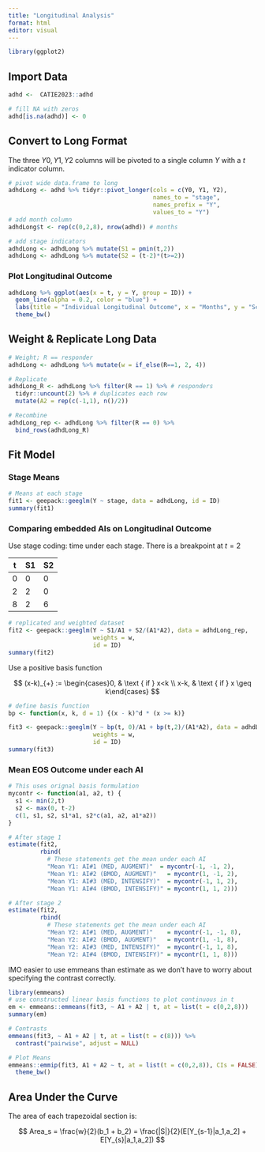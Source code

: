 ```yaml
---
title: "Longitudinal Analysis"
format: html
editor: visual
---
```


```r
library(ggplot2)

```

## Import Data

```r
adhd <-  CATIE2023::adhd

# fill NA with zeros
adhd[is.na(adhd)] <- 0
```

## Convert to Long Format

The three $Y0, Y1, Y2$ columns will be pivoted to a single column $Y$ with a $t$ indicator column.

```r

# pivot wide data.frame to long
adhdLong <- adhd %>% tidyr::pivot_longer(cols = c(Y0, Y1, Y2), 
                                         names_to = "stage",
                                         names_prefix = "Y",
                                         values_to = "Y")
# add month column
adhdLong$t <- rep(c(0,2,8), nrow(adhd)) # months

# add stage indicators
adhdLong <- adhdLong %>% mutate(S1 = pmin(t,2))
adhdLong <- adhdLong %>% mutate(S2 = (t-2)*(t>=2))

```

### Plot Longitudinal Outcome

```r
adhdLong %>% ggplot(aes(x = t, y = Y, group = ID)) +
  geom_line(alpha = 0.2, color = "blue") +
  labs(title = "Individual Longitudinal Outcome", x = "Months", y = "School Perfomance") +
  theme_bw()
```

## Weight & Replicate Long Data

```r

# Weight; R == responder
adhdLong <- adhdLong %>% mutate(w = if_else(R==1, 2, 4))

# Replicate
adhdLong_R <- adhdLong %>% filter(R == 1) %>% # responders
  tidyr::uncount(2) %>% # duplicates each row
  mutate(A2 = rep(c(-1,1), n()/2))

# Recombine
adhdLong_rep <- adhdLong %>% filter(R == 0) %>%
  bind_rows(adhdLong_R)

```

## Fit Model

### Stage Means

```r

# Means at each stage
fit1 <- geepack::geeglm(Y ~ stage, data = adhdLong, id = ID)
summary(fit1)
```

### Comparing embedded AIs on Longitudinal Outcome

Use stage coding: time under each stage. There is a breakpoint at $t=2$

| t   | S1  | S2  |
|-----|-----|-----|
| 0   | 0   | 0   |
| 2   | 2   | 0   |
| 8   | 2   | 6   |

```r
# replicated and weighted dataset
fit2 <- geepack::geeglm(Y ~ S1/A1 + S2/(A1*A2), data = adhdLong_rep,
                        weights = w,
                        id = ID)
summary(fit2)
```

Use a positive basis function

$$
(x-k)_{+} := \begin{cases}0, & \text { if } x<k \\ x-k, & \text { if } x \geq k\end{cases}
$$

```r

# define basis function
bp <- function(x, k, d = 1) {(x - k)^d * (x >= k)}

fit3 <- geepack::geeglm(Y ~ bp(t, 0)/A1 + bp(t,2)/(A1*A2), data = adhdLong_rep,
                        weights = w,
                        id = ID)
summary(fit3)
```

### Mean EOS Outcome under each AI

```r
# This uses orignal basis formulation
mycontr <- function(a1, a2, t) {
  s1 <- min(2,t)
  s2 <- max(0, t-2)
  c(1, s1, s2, s1*a1, s2*c(a1, a2, a1*a2))
}

# After stage 1
estimate(fit2,
         rbind(
           # These statements get the mean under each AI
           "Mean Y1: AI#1 (MED, AUGMENT)"  = mycontr(-1, -1, 2),
           "Mean Y1: AI#2 (BMOD, AUGMENT)"   = mycontr(1, -1, 2),
           "Mean Y1: AI#3 (MED, INTENSIFY)"  = mycontr(-1, 1, 2),
           "Mean Y1: AI#4 (BMOD, INTENSIFY)" = mycontr(1, 1, 2)))

# After stage 2
estimate(fit2,
         rbind(
           # These statements get the mean under each AI 
           "Mean Y2: AI#1 (MED, AUGMENT)"    = mycontr(-1, -1, 8),
           "Mean Y2: AI#2 (BMOD, AUGMENT)"   = mycontr(1, -1, 8),
           "Mean Y2: AI#3 (MED, INTENSIFY)"  = mycontr(-1, 1, 8),
           "Mean Y2: AI#4 (BMOD, INTENSIFY)" = mycontr(1, 1, 8)))

```

IMO easier to use emmeans than estimate as we don't have to worry about specifying the contrast correctly.

```r
library(emmeans)
# use constructed linear basis functions to plot continuous in t
em <- emmeans::emmeans(fit3, ~ A1 + A2 | t, at = list(t = c(0,2,8)))
summary(em)

# Contrasts
emmeans(fit3, ~ A1 + A2 | t, at = list(t = c(8))) %>% 
  contrast("pairwise", adjust = NULL)

# Plot Means
emmeans::emmip(fit3, A1 + A2 ~ t, at = list(t = c(0,2,8)), CIs = FALSE) +
  theme_bw()
```

## Area Under the Curve

The area of each trapezoidal section is:

$$
Area_s = \frac{w}{2}(b_1 + b_2) = \frac{|S|}{2}(E[Y_{s-1}|a_1,a_2] + E[Y_{s}|a_1,a_2])
$$
